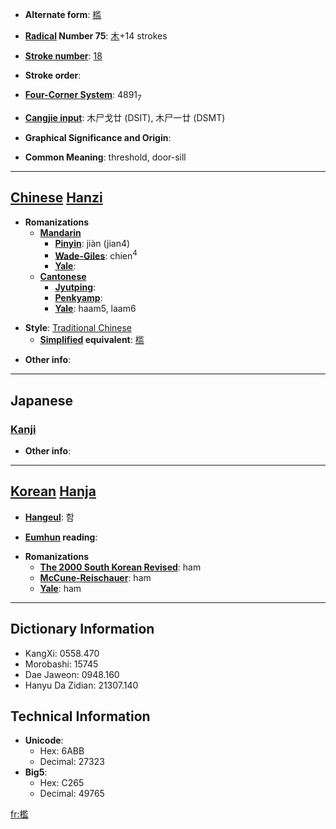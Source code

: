 * '''Alternate form''': [[槛]]

* '''[[Wiktionary:Chinese radical index| Radical]] Number 75''': [[Wiktionary:Chinese radical index 木|木]]+14 strokes

* '''[[Wiktionary:Chinese total strokes index|Stroke number]]''': [[Wiktionary:Chinese total strokes index 18|18]]

* '''Stroke order''': 

* '''[[Wiktionary:Chinese four corner index|Four-Corner System]]''': 4891<sub>7</sub>

* '''[[Wiktionary:Chinese Cangjie index|Cangjie input]]''': 木尸戈廿 (DSIT), 木尸一廿 (DSMT)

* '''Graphical Significance and Origin''': 

* '''Common Meaning''': threshold, door-sill

----

== [[Chinese]] [[Hanzi]] ==

* '''Romanizations'''
** '''[[Mandarin]]'''
*** '''[[Pinyin]]''': jiàn (jian4)
*** '''[[Wade-Giles]]''': chien<sup>4</sup>
*** '''[[Yale]]''': 
** '''[[Cantonese]]'''
*** '''[[Jyutping]]''':
*** '''[[Penkyamp]]''': 
*** '''[[Yale]]''': haam5, laam6

* '''Style''': [[Traditional Chinese]] 
** '''[[Simplified Chinese|Simplified]] equivalent''': [[槛]]

* '''Other info''': 

----

==Japanese==
===[[Kanji]]===
{{kanji|on readings=[[かん]] (kan)|kun readings=[[おり]] (ori), [[てすり]] (tesuri), [[いたがこい]] (ita-gakoi), [[おばしま]] (obashima)}}

* '''Other info''':  

----

== [[Korean]] [[Hanja]] ==

* '''[[Hangeul]]''': 함

* '''[[Eumhun]] reading''': 

* '''Romanizations'''
** '''[[The 2000 South Korean Revised Romanization|The 2000 South Korean Revised]]''': ham
** '''[[McCune-Reischauer]]''': ham
** '''[[Yale]]''': ham

----

== Dictionary Information ==

* KangXi: 0558.470
* Morobashi: 15745
* Dae Jaweon: 0948.160
* Hanyu Da Zidian: 21307.140

== Technical Information ==

* '''Unicode''':
** Hex: 6ABB
** Decimal: 27323
* '''Big5''':
** Hex: C265
** Decimal: 49765

[[fr:檻]]